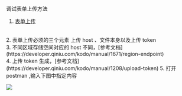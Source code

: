 调试表单上传方法

1. [表单上传](https://developer.qiniu.com/kodo/manual/1272/form-upload)
<br/>
2. 表单上传必须的三个元素 上传 host 、文件本身以及上传 token
<br/>
3. 不同区域存储空间对应的 host 不同，[参考文档](https://developer.qiniu.com/kodo/manual/1671/region-endpoint)
<br/>
4. 上传 token 生成，[参考文档](https://developer.qiniu.com/kodo/manual/1208/upload-token)
5. 打开 postman ,输入下图中指定内容

![](https://dn-odum9helk.qbox.me/FnXLVAL94YjZaYrmnIYyAoIHZ0sG)